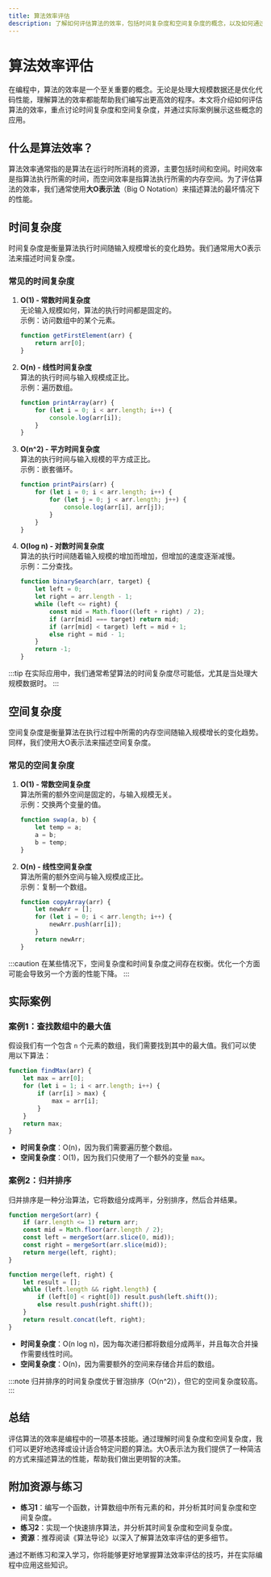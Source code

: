```yaml
---
title: 算法效率评估
description: 了解如何评估算法的效率，包括时间复杂度和空间复杂度的概念，以及如何通过大O表示法进行分析。
---
```


# 算法效率评估

在编程中，算法的效率是一个至关重要的概念。无论是处理大规模数据还是优化代码性能，理解算法的效率都能帮助我们编写出更高效的程序。本文将介绍如何评估算法的效率，重点讨论时间复杂度和空间复杂度，并通过实际案例展示这些概念的应用。

## 什么是算法效率？

算法效率通常指的是算法在运行时所消耗的资源，主要包括时间和空间。时间效率是指算法执行所需的时间，而空间效率是指算法执行所需的内存空间。为了评估算法的效率，我们通常使用**大O表示法**（Big O Notation）来描述算法的最坏情况下的性能。

## 时间复杂度

时间复杂度是衡量算法执行时间随输入规模增长的变化趋势。我们通常用大O表示法来描述时间复杂度。

### 常见的时间复杂度

1. **O(1) - 常数时间复杂度**  
   无论输入规模如何，算法的执行时间都是固定的。  
   示例：访问数组中的某个元素。

   ```javascript
   function getFirstElement(arr) {
       return arr[0];
   }
   ```

2. **O(n) - 线性时间复杂度**  
   算法的执行时间与输入规模成正比。  
   示例：遍历数组。

   ```javascript
   function printArray(arr) {
       for (let i = 0; i < arr.length; i++) {
           console.log(arr[i]);
       }
   }
   ```

3. **O(n^2) - 平方时间复杂度**  
   算法的执行时间与输入规模的平方成正比。  
   示例：嵌套循环。

   ```javascript
   function printPairs(arr) {
       for (let i = 0; i < arr.length; i++) {
           for (let j = 0; j < arr.length; j++) {
               console.log(arr[i], arr[j]);
           }
       }
   }
   ```

4. **O(log n) - 对数时间复杂度**  
   算法的执行时间随着输入规模的增加而增加，但增加的速度逐渐减慢。  
   示例：二分查找。

   ```javascript
   function binarySearch(arr, target) {
       let left = 0;
       let right = arr.length - 1;
       while (left <= right) {
           const mid = Math.floor((left + right) / 2);
           if (arr[mid] === target) return mid;
           if (arr[mid] < target) left = mid + 1;
           else right = mid - 1;
       }
       return -1;
   }
   ```

:::tip
在实际应用中，我们通常希望算法的时间复杂度尽可能低，尤其是当处理大规模数据时。
:::

## 空间复杂度

空间复杂度是衡量算法在执行过程中所需的内存空间随输入规模增长的变化趋势。同样，我们使用大O表示法来描述空间复杂度。

### 常见的空间复杂度

1. **O(1) - 常数空间复杂度**  
   算法所需的额外空间是固定的，与输入规模无关。  
   示例：交换两个变量的值。

   ```javascript
   function swap(a, b) {
       let temp = a;
       a = b;
       b = temp;
   }
   ```

2. **O(n) - 线性空间复杂度**  
   算法所需的额外空间与输入规模成正比。  
   示例：复制一个数组。

   ```javascript
   function copyArray(arr) {
       let newArr = [];
       for (let i = 0; i < arr.length; i++) {
           newArr.push(arr[i]);
       }
       return newArr;
   }
   ```

:::caution
在某些情况下，空间复杂度和时间复杂度之间存在权衡。优化一个方面可能会导致另一个方面的性能下降。
:::

## 实际案例

### 案例1：查找数组中的最大值

假设我们有一个包含 `n` 个元素的数组，我们需要找到其中的最大值。我们可以使用以下算法：

```javascript
function findMax(arr) {
    let max = arr[0];
    for (let i = 1; i < arr.length; i++) {
        if (arr[i] > max) {
            max = arr[i];
        }
    }
    return max;
}
```

- **时间复杂度**：O(n)，因为我们需要遍历整个数组。
- **空间复杂度**：O(1)，因为我们只使用了一个额外的变量 `max`。

### 案例2：归并排序

归并排序是一种分治算法，它将数组分成两半，分别排序，然后合并结果。

```javascript
function mergeSort(arr) {
    if (arr.length <= 1) return arr;
    const mid = Math.floor(arr.length / 2);
    const left = mergeSort(arr.slice(0, mid));
    const right = mergeSort(arr.slice(mid));
    return merge(left, right);
}

function merge(left, right) {
    let result = [];
    while (left.length && right.length) {
        if (left[0] < right[0]) result.push(left.shift());
        else result.push(right.shift());
    }
    return result.concat(left, right);
}
```

- **时间复杂度**：O(n log n)，因为每次递归都将数组分成两半，并且每次合并操作需要线性时间。
- **空间复杂度**：O(n)，因为需要额外的空间来存储合并后的数组。

:::note
归并排序的时间复杂度优于冒泡排序（O(n^2)），但它的空间复杂度较高。
:::

## 总结

评估算法的效率是编程中的一项基本技能。通过理解时间复杂度和空间复杂度，我们可以更好地选择或设计适合特定问题的算法。大O表示法为我们提供了一种简洁的方式来描述算法的性能，帮助我们做出更明智的决策。

## 附加资源与练习

- **练习1**：编写一个函数，计算数组中所有元素的和，并分析其时间复杂度和空间复杂度。
- **练习2**：实现一个快速排序算法，并分析其时间复杂度和空间复杂度。
- **资源**：推荐阅读《算法导论》以深入了解算法效率评估的更多细节。

通过不断练习和深入学习，你将能够更好地掌握算法效率评估的技巧，并在实际编程中应用这些知识。